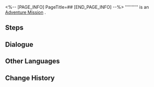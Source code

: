 <%-- [PAGE_INFO]
PageTitle=##
[END_PAGE_INFO] --%>
{{Stub|Dialogue.}}
{{Mission Infobox
|id            = 4340121
|title         = 
|image         = <!--Mission .png-->
|type          = Adventure
|event_name    = 
|chapter       = 
|requirements  = [[Adventure Mission]] ''[[Cloud-Bound Hearts]]'' completed
|summary       = <!--official mission summary from Fate's Atlas-->
|characters    = Trailblazer
|startLocation = [[<!--starting world-->]] - [[<!--starting area-->]]
|world         = <!--starting world-->
|area          = <!--starting area-->
|prev          = Cloud-Bound Hearts
|next          = 
|rewards       = Symbol of Fortune*1; Astral Express Miniature (Limited Edition)*1; Adventure Log*2; Golden Limited - Aideen Token*1; Credit*5,000
}}
'''''''''' is an [[Adventure Mission]]<!--in [world]-->.

==Steps==


<!--
==Gameplay Notes==

--><!--
==Trial Character==

-->
==Dialogue==
{{Stub Dialogue}}


==Other Languages==
{{Other Languages
|en   = 
|zhs  = 
|zht  = 
|ja   = 
|ko   = 
|es   = 
|fr   = 
|ru   = 
|th   = 
|vi   = 
|de   = 
|id   = 
|pt   = 
}}

==Change History==
{{Change History|2.3}}
